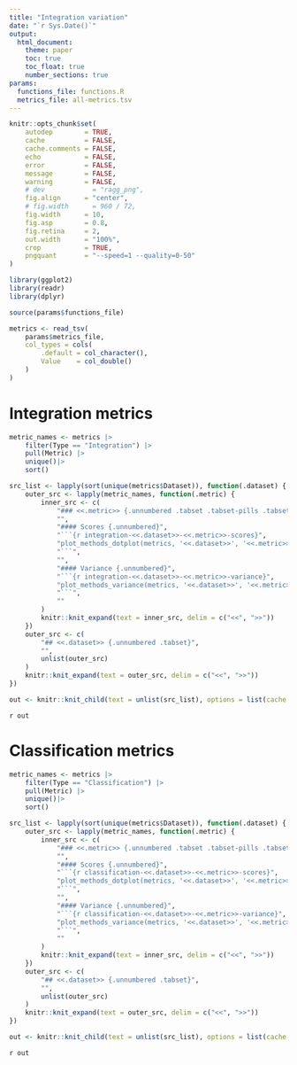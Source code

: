 ```yaml
---
title: "Integration variation"
date: "`r Sys.Date()`"
output:
  html_document:
    theme: paper
    toc: true
    toc_float: true
    number_sections: true
params:
  functions_file: functions.R
  metrics_file: all-metrics.tsv
---
```


```r
knitr::opts_chunk$set(
    autodep        = TRUE,
    cache          = FALSE,
    cache.comments = FALSE,
    echo           = FALSE,
    error          = FALSE,
    message        = FALSE,
    warning        = FALSE,
    # dev            = "ragg_png",
    fig.align      = "center",
    # fig.width      = 960 / 72,
    fig.width      = 10,
    fig.asp        = 0.8,
    fig.retina     = 2,
    out.width      = "100%",
    crop           = TRUE,
    pngquant       = "--speed=1 --quality=0-50"
)
```

```r
library(ggplot2)
library(readr)
library(dplyr)
```

```r
source(params$functions_file)
```

```r
metrics <- read_tsv(
    params$metrics_file,
    col_types = cols(
        .default = col_character(),
        Value    = col_double()
    )
)
```

# Integration metrics {.tabset .tabset-dropdown}

```r
metric_names <- metrics |>
    filter(Type == "Integration") |>
    pull(Metric) |>
    unique()|>
    sort()

src_list <- lapply(sort(unique(metrics$Dataset)), function(.dataset) {
    outer_src <- lapply(metric_names, function(.metric) {
        inner_src <- c(
            "### <<.metric>> {.unnumbered .tabset .tabset-pills .tabset-fade}",
            "",
            "#### Scores {.unnumbered}",
            "```{r integration-<<.dataset>>-<<.metric>>-scores}",
            "plot_methods_dotplot(metrics, '<<.dataset>>', '<<.metric>>')",
            "```",
            "",
            "#### Variance {.unnumbered}",
            "```{r integration-<<.dataset>>-<<.metric>>-variance}",
            "plot_methods_variance(metrics, '<<.dataset>>', '<<.metric>>')",
            "```",
            ""
        )
        knitr::knit_expand(text = inner_src, delim = c("<<", ">>"))
    })
    outer_src <- c(
        "## <<.dataset>> {.unnumbered .tabset}",
        "",
        unlist(outer_src)
    )
    knitr::knit_expand(text = outer_src, delim = c("<<", ">>"))
})

out <- knitr::knit_child(text = unlist(src_list), options = list(cache = FALSE))
```

`r out`

# Classification metrics {.tabset .tabset-dropdown}

```r
metric_names <- metrics |>
    filter(Type == "Classification") |>
    pull(Metric) |>
    unique()|>
    sort()

src_list <- lapply(sort(unique(metrics$Dataset)), function(.dataset) {
    outer_src <- lapply(metric_names, function(.metric) {
        inner_src <- c(
            "### <<.metric>> {.unnumbered .tabset .tabset-pills .tabset-fade}",
            "",
            "#### Scores {.unnumbered}",
            "```{r classification-<<.dataset>>-<<.metric>>-scores}",
            "plot_methods_dotplot(metrics, '<<.dataset>>', '<<.metric>>')",
            "```",
            "",
            "#### Variance {.unnumbered}",
            "```{r classification-<<.dataset>>-<<.metric>>-variance}",
            "plot_methods_variance(metrics, '<<.dataset>>', '<<.metric>>')",
            "```",
            ""
        )
        knitr::knit_expand(text = inner_src, delim = c("<<", ">>"))
    })
    outer_src <- c(
        "## <<.dataset>> {.unnumbered .tabset}",
        "",
        unlist(outer_src)
    )
    knitr::knit_expand(text = outer_src, delim = c("<<", ">>"))
})

out <- knitr::knit_child(text = unlist(src_list), options = list(cache = FALSE))
```

`r out`
